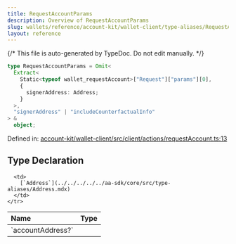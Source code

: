 ```yaml
---
title: RequestAccountParams
description: Overview of RequestAccountParams
slug: wallets/reference/account-kit/wallet-client/type-aliases/RequestAccountParams
layout: reference
---
```


{/* This file is auto-generated by TypeDoc. Do not edit manually. */}

```ts
type RequestAccountParams = Omit<
  Extract<
    Static<typeof wallet_requestAccount>["Request"]["params"][0],
    {
      signerAddress: Address;
    }
  >,
  "signerAddress" | "includeCounterfactualInfo"
> &
  object;
```

Defined in: [account-kit/wallet-client/src/client/actions/requestAccount.ts:13](https://github.com/alchemyplatform/aa-sdk/blob/0cc60e9f694c242d91befdaa2f26cdec3ee389c5/account-kit/wallet-client/src/client/actions/requestAccount.ts#L13)

## Type Declaration

<table>
  <thead>
    <tr>
      <th align="left">Name</th>
      <th align="left">Type</th>
    </tr>
  </thead>

  <tbody>
    <tr>
      <td>
        `accountAddress?`
      </td>

      <td>
        [`Address`](../../../../../aa-sdk/core/src/type-aliases/Address.mdx)
      </td>
    </tr>

  </tbody>
</table>
